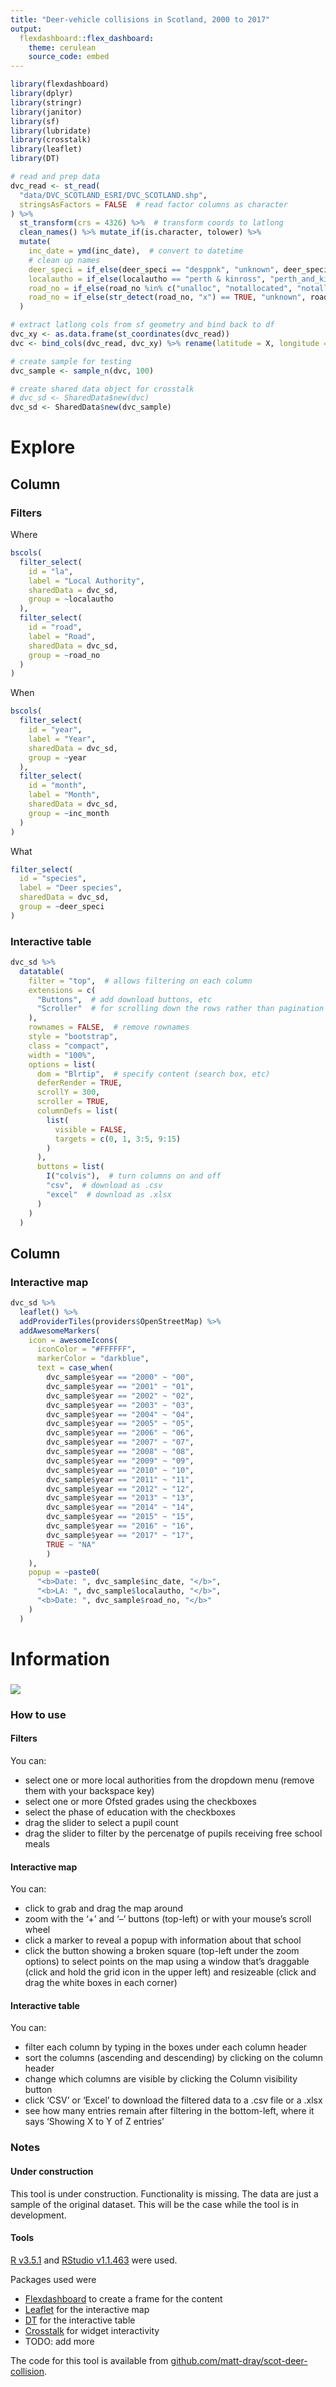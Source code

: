 ```yaml
---
title: "Deer-vehicle collisions in Scotland, 2000 to 2017"
output:
  flexdashboard::flex_dashboard:
    theme: cerulean
    source_code: embed
---
```


```r
library(flexdashboard)
library(dplyr)
library(stringr)
library(janitor)
library(sf)
library(lubridate)
library(crosstalk)
library(leaflet)
library(DT)

# read and prep data
dvc_read <- st_read(
  "data/DVC_SCOTLAND_ESRI/DVC_SCOTLAND.shp",
  stringsAsFactors = FALSE  # read factor columns as character
) %>% 
  st_transform(crs = 4326) %>%  # transform coords to latlong
  clean_names() %>% mutate_if(is.character, tolower) %>% 
  mutate(
    inc_date = ymd(inc_date),  # convert to datetime
    # clean up names
    deer_speci = if_else(deer_speci == "desppnk", "unknown", deer_speci),
    localautho = if_else(localautho == "perth & kinross", "perth_and_kinross", localautho),
    road_no = if_else(road_no %in% c("unalloc", "notallocated", "notalloc", "u"), "unknown", road_no),
    road_no = if_else(str_detect(road_no, "x") == TRUE, "unknown", road_no)
  )

# extract latlong cols from sf geometry and bind back to df
dvc_xy <- as.data.frame(st_coordinates(dvc_read))
dvc <- bind_cols(dvc_read, dvc_xy) %>% rename(latitude = X, longitude = Y)

# create sample for testing
dvc_sample <- sample_n(dvc, 100)

# create shared data object for crosstalk
# dvc_sd <- SharedData$new(dvc)
dvc_sd <- SharedData$new(dvc_sample)
```

Explore {data-icon="ion-stats-bars"}
=====================================  

Column {data-width=400}
-----------------------------------------------------------------------

### Filters

Where

```r
bscols(
  filter_select(
    id = "la",
    label = "Local Authority",
    sharedData = dvc_sd,
    group = ~localautho
  ),
  filter_select(
    id = "road",
    label = "Road",
    sharedData = dvc_sd,
    group = ~road_no
  )
)
```

When

```r
bscols(
  filter_select(
    id = "year",
    label = "Year",
    sharedData = dvc_sd,
    group = ~year
  ),
  filter_select(
    id = "month",
    label = "Month",
    sharedData = dvc_sd,
    group = ~inc_month
  )
)
```

What

```r
filter_select(
  id = "species",
  label = "Deer species",
  sharedData = dvc_sd,
  group = ~deer_speci
)
```

### Interactive table

```r
dvc_sd %>% 
  datatable(
    filter = "top",  # allows filtering on each column
    extensions = c(
      "Buttons",  # add download buttons, etc
      "Scroller"  # for scrolling down the rows rather than pagination
    ),
    rownames = FALSE,  # remove rownames
    style = "bootstrap",
    class = "compact",
    width = "100%",
    options = list(
      dom = "Blrtip",  # specify content (search box, etc)
      deferRender = TRUE,
      scrollY = 300,
      scroller = TRUE,
      columnDefs = list(
        list(
          visible = FALSE,
          targets = c(0, 1, 3:5, 9:15)
        )
      ), 
      buttons = list(
        I("colvis"),  # turn columns on and off
        "csv",  # download as .csv
        "excel"  # download as .xlsx
      )
    )
  )
```

Column {data-width=700}
-----------------------------------------------------------------------

### Interactive map

```r
dvc_sd %>%
  leaflet() %>% 
  addProviderTiles(providers$OpenStreetMap) %>% 
  addAwesomeMarkers(
    icon = awesomeIcons(
      iconColor = "#FFFFFF",
      markerColor = "darkblue",
      text = case_when(
        dvc_sample$year == "2000" ~ "00",
        dvc_sample$year == "2001" ~ "01",
        dvc_sample$year == "2002" ~ "02",
        dvc_sample$year == "2003" ~ "03",
        dvc_sample$year == "2004" ~ "04",
        dvc_sample$year == "2005" ~ "05",
        dvc_sample$year == "2006" ~ "06",
        dvc_sample$year == "2007" ~ "07",
        dvc_sample$year == "2008" ~ "08",
        dvc_sample$year == "2009" ~ "09",
        dvc_sample$year == "2010" ~ "10",
        dvc_sample$year == "2011" ~ "11",
        dvc_sample$year == "2012" ~ "12",
        dvc_sample$year == "2013" ~ "13",
        dvc_sample$year == "2014" ~ "14",
        dvc_sample$year == "2015" ~ "15",
        dvc_sample$year == "2016" ~ "16",
        dvc_sample$year == "2017" ~ "17",
        TRUE ~ "NA"
        )
    ),
    popup = ~paste0(
      "<b>Date: ", dvc_sample$inc_date, "</b>",
      "<b>LA: ", dvc_sample$localautho, "</b>",
      "<b>Date: ", dvc_sample$road_no, "</b>"
    )
  )
```

Information {data-orientation=rows data-icon="fa-info-circle"}
===================================== 

### 

![](img/4798823254_16e045d325_o.jpg)

### How to use

#### Filters

You can:

* select one or more local authorities from the dropdown menu (remove them with your backspace key)
* select one or more Ofsted grades using the checkboxes
* select the phase of education with the checkboxes
* drag the slider to select a pupil count
* drag the slider to filter by the percenatge of pupils receiving free school meals

#### Interactive map

You can:

* click to grab and drag the map around
* zoom with the '+' and '--' buttons (top-left) or with your mouse's scroll wheel
* click a marker to reveal a popup with information about that school
* click the button showing a broken square (top-left under the zoom options) to select points on the map using a window that's draggable (click and hold the grid icon in the upper left) and resizeable (click and drag the white boxes in each corner)

#### Interactive table

You can:

* filter each column by typing in the boxes under each column header
* sort the columns (ascending and descending) by clicking on the column header
* change which columns are visible by clicking the Column visibility button
* click 'CSV' or 'Excel' to download the filtered data to a .csv file or a .xlsx
* see how many entries remain after filtering in the bottom-left, where it says 'Showing X to Y of Z entries'

### Notes

#### Under construction

This tool is under construction. Functionality is missing. The data are just a sample of the original dataset. This will be the case while the tool is in development.

#### Tools

[R v3.5.1](https://www.r-project.org/) and [RStudio v1.1.463](https://www.rstudio.com/) were used.

Packages used were

* [Flexdashboard](https://rmarkdown.rstudio.com/flexdashboard/) to create a frame for the content
* [Leaflet](https://rstudio.github.io/leaflet/) for the interactive map
* [DT](https://rstudio.github.io/DT/) for the interactive table
* [Crosstalk](https://rstudio.github.io/crosstalk/) for widget interactivity
* TODO: add more

The code for this tool is available from [github.com/matt-dray/scot-deer-collision](https://github.com/matt-dray/scot-deer-collision).

